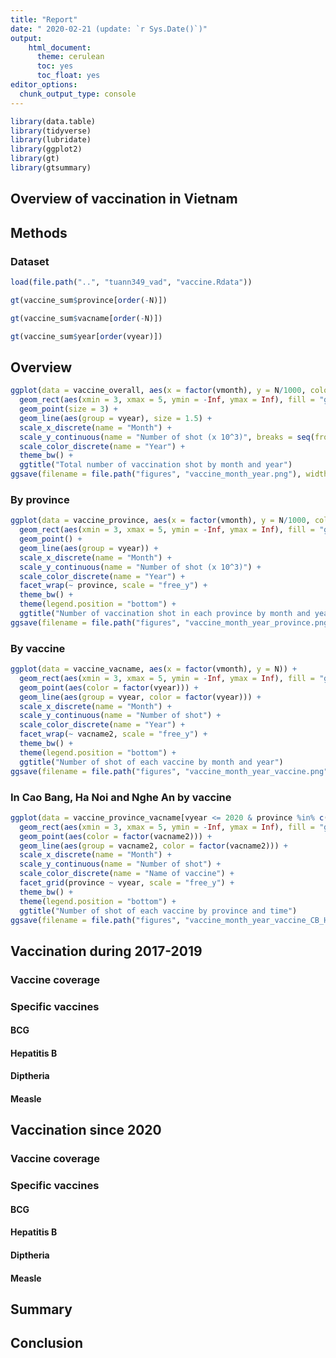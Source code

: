 ```yaml
---
title: "Report"
date: " 2020-02-21 (update: `r Sys.Date()`)"
output:
    html_document:
      theme: cerulean
      toc: yes
      toc_float: yes
editor_options:
  chunk_output_type: console
---
```


```r
library(data.table)
library(tidyverse)
library(lubridate)
library(ggplot2)
library(gt)
library(gtsummary)
```

## Overview of vaccination in Vietnam

## Methods 

### Dataset 

```r
load(file.path("..", "tuann349_vad", "vaccine.Rdata"))
```

```r
gt(vaccine_sum$province[order(-N)])
```

```r
gt(vaccine_sum$vacname[order(-N)])
```

```r
gt(vaccine_sum$year[order(vyear)])
```

## Overview

```r
ggplot(data = vaccine_overall, aes(x = factor(vmonth), y = N/1000, color = factor(vyear))) +
  geom_rect(aes(xmin = 3, xmax = 5, ymin = -Inf, ymax = Inf), fill = "grey80", color = "grey90", alpha = 0.015) +
  geom_point(size = 3) +
  geom_line(aes(group = vyear), size = 1.5) +
  scale_x_discrete(name = "Month") +
  scale_y_continuous(name = "Number of shot (x 10^3)", breaks = seq(from = 50, to = 1100, by = 100)) +
  scale_color_discrete(name = "Year") +
  theme_bw() +
  ggtitle("Total number of vaccination shot by month and year")
ggsave(filename = file.path("figures", "vaccine_month_year.png"), width = 7, height = 5)
```

### By province

```r
ggplot(data = vaccine_province, aes(x = factor(vmonth), y = N/1000, color = factor(vyear))) +
  geom_rect(aes(xmin = 3, xmax = 5, ymin = -Inf, ymax = Inf), fill = "grey80", color = "grey90", alpha = 0.015) +
  geom_point() +
  geom_line(aes(group = vyear)) +
  scale_x_discrete(name = "Month") +
  scale_y_continuous(name = "Number of shot (x 10^3)") +
  scale_color_discrete(name = "Year") +
  facet_wrap(~ province, scale = "free_y") +
  theme_bw() +
  theme(legend.position = "bottom") +
  ggtitle("Number of vaccination shot in each province by month and year")
ggsave(filename = file.path("figures", "vaccine_month_year_province.png"), width = 10, height = 7)
```

### By vaccine

```r
ggplot(data = vaccine_vacname, aes(x = factor(vmonth), y = N)) +
  geom_rect(aes(xmin = 3, xmax = 5, ymin = -Inf, ymax = Inf), fill = "grey80", color = "grey90", alpha = 0.015) +
  geom_point(aes(color = factor(vyear))) +
  geom_line(aes(group = vyear, color = factor(vyear))) +
  scale_x_discrete(name = "Month") +
  scale_y_continuous(name = "Number of shot") +
  scale_color_discrete(name = "Year") +
  facet_wrap(~ vacname2, scale = "free_y") +
  theme_bw() +
  theme(legend.position = "bottom") +
  ggtitle("Number of shot of each vaccine by month and year")
ggsave(filename = file.path("figures", "vaccine_month_year_vaccine.png"), width = 10, height = 7)
```

### In Cao Bang, Ha Noi and Nghe An by vaccine

```r
ggplot(data = vaccine_province_vacname[vyear <= 2020 & province %in% c("Cao Bang", "Ha Noi", "Nghe An")], aes(x = factor(vmonth), y = N)) +
  geom_rect(aes(xmin = 3, xmax = 5, ymin = -Inf, ymax = Inf), fill = "grey80", color = "grey90", alpha = 0.015) +
  geom_point(aes(color = factor(vacname2))) +
  geom_line(aes(group = vacname2, color = factor(vacname2))) +
  scale_x_discrete(name = "Month") +
  scale_y_continuous(name = "Number of shot") +
  scale_color_discrete(name = "Name of vaccine") +
  facet_grid(province ~ vyear, scale = "free_y") +
  theme_bw() +
  theme(legend.position = "bottom") +
  ggtitle("Number of shot of each vaccine by province and time")
ggsave(filename = file.path("figures", "vaccine_month_year_vaccine_CB_HN_NA.png"), width = 10, height = 7)
```

## Vaccination during 2017-2019

### Vaccine coverage

### Specific vaccines

#### BCG

#### Hepatitis B

#### Diptheria

#### Measle

## Vaccination since 2020

### Vaccine coverage

### Specific vaccines

#### BCG

#### Hepatitis B

#### Diptheria

#### Measle

## Summary

## Conclusion


